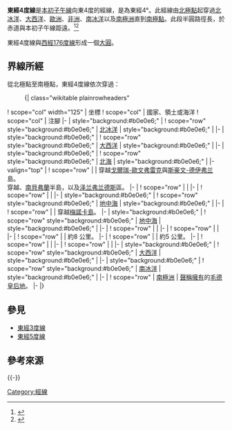 {{Location map-line|lon=4}}
{{kml}}
'''東經4度線'''是[[本初子午線|本初子午線]]向東4度的經線，是為東經4°。此經線由[[北極點|北極點]]起穿過[[北冰洋|北冰洋]]、[[大西洋|大西洋]]、[[歐洲|歐洲]]、[[非洲|非洲]]、[[南冰洋|南冰洋]]以及[[南極洲|南極洲]]直到[[南極點|南極點]]。此段半圓路徑長{{convert|20003.932|km}}，於赤道與本初子午線距{{convert|445|km}}遠。<ref name="noaa">{{cite web
 | url     = http://www.ngs.noaa.gov/PUBS_LIB/inverse.pdf
 | title     = Direct and Inverse Solutions of Geodesics on the Ellipsoid with application of nested equation
 | author     = T. Vincenty
 | date     = April 1975
 | access-date     = 2017-05-18
 | archive-date     = 2013-01-28
 | archive-url     = https://www.webcitation.org/6DzvSBPa5?url=http://www.ngs.noaa.gov/PUBS_LIB/inverse.pdf
 | dead-url     = no
 }}</ref><ref name="latlon">{{cite web
 | url = http://www.movable-type.co.uk/scripts/latlong-vincenty.html
 | title = Vincenty formula for distance between two Latitude/Longitude points
 | website = Movable type scripts
 | accessdate = 17 May 2017
 | archive-date = 2013-01-28
 | archive-url = https://www.webcitation.org/6DzvScM3g?url=http://www.movable-type.co.uk/scripts/latlong-vincenty.html
 | dead-url = no
 }}</ref>

東經4度線與[[西經176度線|西經176度線]]形成一個[[大圓|大圓]]。

==界線所經==
從北極點至南極點，東經4度線依次穿過：

:{| class="wikitable plainrowheaders"
! scope="col" width="125" | 坐標
! scope="col" | 國家、領土或海洋
! scope="col" | 注腳
|-
| style="background:#b0e0e6;" | {{Coord|90|0|N|4|0|E|type:waterbody|name=Arctic Ocean}}
! scope="row" style="background:#b0e0e6;" | [[北冰洋|北冰洋]]
| style="background:#b0e0e6;" |
|-
| style="background:#b0e0e6;" | {{Coord|81|25|N|4|0|E|type:waterbody|name=Atlantic Ocean}}
! scope="row" style="background:#b0e0e6;" | [[大西洋|大西洋]]
| style="background:#b0e0e6;" |
|-
| style="background:#b0e0e6;" | {{Coord|61|0|N|4|0|E|type:waterbody|name=North Sea}}
! scope="row" style="background:#b0e0e6;" | [[北海_(大西洋)|北海]]
| style="background:#b0e0e6;" |
|-valign="top"
| {{Coord|51|50|N|4|0|E|type:country|name=Netherlands}}
! scope="row" | {{NED}}
| 穿越[[戈爾瑞-歐文弗雷克|戈爾瑞-歐文弗雷克]]與[[斯豪文-德伊弗兰|斯豪文-德伊弗兰]]島。<br/> 穿越{{le|托倫 (澤蘭省)|Tholen|托倫}}、[[南貝弗蘭|南貝弗蘭]]半島，以及[[泽兰弗兰德斯|泽兰弗兰德斯]]區。
|-
| {{Coord|51|14|N|4|0|E|type:country|name=Belgium}}
! scope="row" | {{BEL}}
|
|-
| {{Coord|50|21|N|4|0|E|type:country|name=France}}
! scope="row" | {{FRA}}
|
|-
| style="background:#b0e0e6;" | {{Coord|43|33|N|4|0|E|type:waterbody|name=Mediterranean Sea}}
! scope="row" style="background:#b0e0e6;" | [[地中海|地中海]]
| style="background:#b0e0e6;" |
|-
| {{Coord|40|4|N|4|0|E|type:country|name=Spain}}
! scope="row" | {{ESP}}
| 穿越[[梅諾卡島|梅諾卡島]]。
|-
| style="background:#b0e0e6;" | {{Coord|39|55|N|4|0|E|type:waterbody|name=Mediterranean Sea}}
! scope="row" style="background:#b0e0e6;" | [[地中海|地中海]]
| style="background:#b0e0e6;" |
|-
| {{Coord|36|54|N|4|0|E|type:country|name=Algeria}}
! scope="row" | {{DZA}}
|
|-
| {{Coord|19|5|N|4|0|E|type:country|name=Mali}}
! scope="row" | {{MLI}}
|
|-
| {{Coord|16|6|N|4|0|E|type:country|name=Niger}}
! scope="row" | {{NER}}
| 約8 公里。
|-
| {{Coord|16|1|N|4|0|E|type:country|name=Mali}}
! scope="row" | {{MLI}}
| 約5 公里。
|-
| {{Coord|15|59|N|4|0|E|type:country|name=Niger}}
! scope="row" | {{NER}}
| 
|-
| {{Coord|12|51|N|4|0|E|type:country|name=Nigeria}}
! scope="row" | {{NGA}}
|
|-
| style="background:#b0e0e6;" | {{Coord|6|25|N|4|0|E|type:waterbody|name=Atlantic Ocean}}
! scope="row" style="background:#b0e0e6;" | [[大西洋|大西洋]]
| style="background:#b0e0e6;" |
|-
| style="background:#b0e0e6;" | {{Coord|60|0|S|4|0|E|type:waterbody|name=Southern Ocean}}
! scope="row" style="background:#b0e0e6;" | [[南冰洋|南冰洋]]
| style="background:#b0e0e6;" |
|-
| {{Coord|70|3|S|4|0|E|type:country|name=Antarctica}}
! scope="row" | [[南極洲|南極洲]]
| {{NOR}}[[南極領地|聲稱擁有]]的[[毛德皇后地|毛德皇后地]]。
|-
|}

==參見==
*[[東經3度線|東經3度線]]
*[[東經5度線|東經5度線]]

== 參考來源 ==
{{reflist}}

{{-}}
{{geographical coordinates|state=collapsed}}

[[Category:經線|Category:經線]]